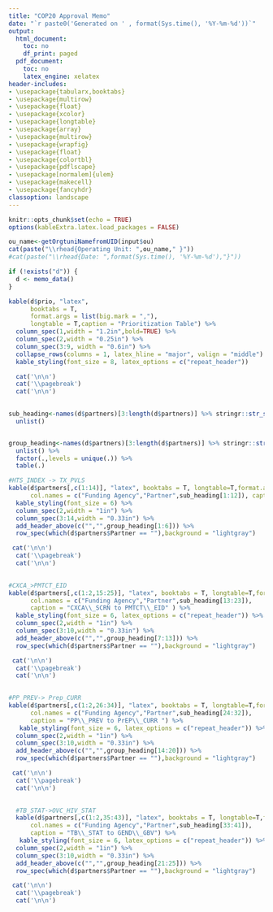 ```yaml
---
title: "COP20 Approval Memo"
date: "`r paste0('Generated on ' , format(Sys.time(), '%Y-%m-%d'))`"
output:
  html_document:
    toc: no
    df_print: paged
  pdf_document:
    toc: no
    latex_engine: xelatex
header-includes:
- \usepackage{tabularx,booktabs}
- \usepackage{multirow}
- \usepackage{float}
- \usepackage{xcolor}
- \usepackage{longtable}
- \usepackage{array}
- \usepackage{multirow}
- \usepackage{wrapfig}
- \usepackage{float}
- \usepackage{colortbl}
- \usepackage{pdflscape}
- \usepackage[normalem]{ulem}
- \usepackage{makecell}
- \usepackage{fancyhdr}
classoption: landscape
---
```


```r
knitr::opts_chunk$set(echo = TRUE)
options(kableExtra.latex.load_packages = FALSE)
```

\addtolength{\headheight}{0.1cm}
\pagestyle{fancyplain}
```r
ou_name<-getOrgtuniNamefromUID(input$ou)
cat(paste("\\rhead{Operating Unit: ",ou_name," }"))
#cat(paste("\\rhead{Date: ",format(Sys.time(), '%Y-%m-%d'),"}"))
```
\renewcommand{\headrulewidth}{0pt}


```r
if (!exists("d")) {
  d <- memo_data()
}

kable(d$prio, "latex", 
      booktabs = T,
      format.args = list(big.mark = ","), 
      longtable = T,caption = "Prioritization Table") %>%
  column_spec(1,width = "1.2in",bold=TRUE) %>%
  column_spec(2,width = "0.25in") %>% 
  column_spec(3:9, width = "0.6in") %>% 
  collapse_rows(columns = 1, latex_hline = "major", valign = "middle") %>% 
  kable_styling(font_size = 8, latex_options = c("repeat_header"))

  cat('\n\n')
  cat('\\pagebreak')
  cat('\n\n')
  
```



```r



sub_heading<-names(d$partners)[3:length(d$partners)] %>% stringr::str_split(.," ") %>% purrr::map(purrr::pluck(2)) %>%
  unlist()


group_heading<-names(d$partners)[3:length(d$partners)] %>% stringr::str_split(.," ") %>% purrr::map(purrr::pluck(1)) %>% 
  unlist() %>% 
  factor(.,levels = unique(.)) %>%
  table(.)


```


```r
#HTS_INDEX -> TX_PVLS
kable(d$partners[,c(1:14)], "latex", booktabs = T, longtable=T,format.args = list(big.mark = ","),
      col.names = c("Funding Agency","Partner",sub_heading[1:12]), caption = "HTS\\_INDEX to TX\\_PVLS") %>%
  kable_styling(font_size = 6) %>% 
  column_spec(2,width = "1in") %>% 
  column_spec(3:14,width = "0.33in") %>% 
  add_header_above(c("","",group_heading[1:6])) %>% 
  row_spec(which(d$partners$Partner == ""),background = "lightgray")

 cat('\n\n')
  cat('\\pagebreak')
  cat('\n\n')
  
```


```r
#CXCA_>PMTCT_EID
kable(d$partners[,c(1:2,15:25)], "latex", booktabs = T, longtable=T,format.args = list(big.mark = ","),
      col.names = c("Funding Agency","Partner",sub_heading[13:23]),
      caption = "CXCA\\_SCRN to PMTCT\\_EID" ) %>%
  kable_styling(font_size = 6, latex_options = c("repeat_header")) %>% 
  column_spec(2,width = "1in") %>% 
  column_spec(3:10,width = "0.33in") %>% 
  add_header_above(c("","",group_heading[7:13])) %>% 
  row_spec(which(d$partners$Partner == ""),background = "lightgray")

 cat('\n\n')
  cat('\\pagebreak')
  cat('\n\n')
  
```


```r
#PP_PREV-> Prep_CURR
kable(d$partners[,c(1:2,26:34)], "latex", booktabs = T, longtable=T,format.args = list(big.mark = ","),
      col.names = c("Funding Agency","Partner",sub_heading[24:32]),
      caption = "PP\\_PREV to PrEP\\_CURR ") %>%
   kable_styling(font_size = 6, latex_options = c("repeat_header")) %>% 
  column_spec(2,width = "1in") %>% 
  column_spec(3:10,width = "0.33in") %>% 
  add_header_above(c("","",group_heading[14:20])) %>% 
  row_spec(which(d$partners$Partner == ""),background = "lightgray")

 cat('\n\n')
  cat('\\pagebreak')
  cat('\n\n')
  
```
  
  
```r

  #TB_STAT->OVC_HIV_STAT
  kable(d$partners[,c(1:2,35:43)], "latex", booktabs = T, longtable=T,format.args = list(big.mark = ","),
      col.names = c("Funding Agency","Partner",sub_heading[33:41]),
      caption = "TB\\_STAT to GEND\\_GBV") %>%
   kable_styling(font_size = 6, latex_options = c("repeat_header")) %>% 
  column_spec(2,width = "1in") %>% 
  column_spec(3:10,width = "0.33in") %>% 
  add_header_above(c("","",group_heading[21:25])) %>% 
  row_spec(which(d$partners$Partner == ""),background = "lightgray")

 cat('\n\n')
  cat('\\pagebreak')
  cat('\n\n')
  
  
```



